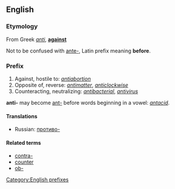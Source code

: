 ==English==

===Etymology===
From Greek ''[[anti]]'', '''[[against]]''' 

Not to be confused with [[ante-]], Latin prefix meaning '''before'''.

===Prefix===

# Against, hostile to: ''[[antiabortion]]''
# Opposite of, reverse: ''[[antimatter]]'', ''[[anticlockwise]]''
# Counteracting, neutralizing: ''[[antibacterial]]'', ''[[antivirus]]''

'''anti-''' may become [[ant-]] before words beginning in a vowel: ''[[antacid]]''.

====Translations====
*Russian: [[противо-]]

====Related terms====
*[[contra-]]
*[[counter]]
*[[ob-]]

[[Category:English prefixes]]
